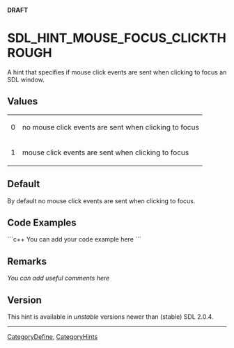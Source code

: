 <!-- # page was renamed from SDL_HINT_MAC_MOUSE_FOCUS_CLICKTHROUGH -->
<!-- pragma section-numbers off -->
<!-- pragma camelcase off -->
'''DRAFT'''

<!-- #You will need to remove the line #acl All:read above in order to be able to save the new page.  Do not remove any other content above this comment.  You may delete this comment before you save. -->

<!-- #*^*^*^*^*See http://wiki.libsdl.org/moin.cgi/SGEnumerations for details on editing this page*^*^*^*^* -->


= SDL_HINT_MOUSE_FOCUS_CLICKTHROUGH =
A hint that specifies if mouse click events are sent when clicking to focus an SDL window.




== Values ==
{|
|0
|no mouse click events are sent when clicking to focus
|-
|1
|mouse click events are sent when clicking to focus
|}


== Default ==
By default no mouse click events are sent when clicking to focus.


== Code Examples ==
```c++
You can add your code example here
```

<!-- #Leave this section as-is unless you have a code example to put in.  In that case, replace You can add your code example here with your code example following the Style Guide instructions.  Leave the rest of the markup alone and delete this comment. -->


== Remarks ==
''You can add useful comments here''

<!-- #Leave this section as-is unless you have a remark to put in.  In that case, replace ''You can add useful comments here'' with your remark(s) following the Style Guide instructions.  Leave the rest of the markup alone and delete this comment. -->


== Version ==
This hint is available in ''unstable'' versions newer than (stable) SDL 2.0.4.


----
[[CategoryDefine]], [[CategoryHints]]
<!-- #See the Style Guide for instructions on editing the footer. -->
